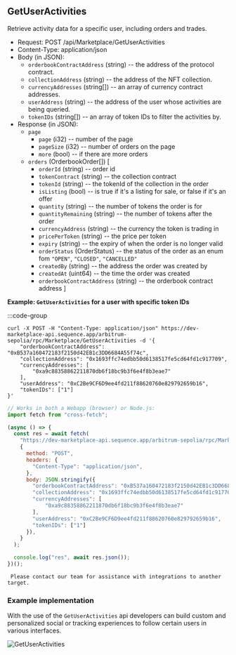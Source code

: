 ## GetUserActivities

Retrieve activity data for a specific user, including orders and trades.

- Request: POST /api/Marketplace/GetUserActivities
- Content-Type: application/json
- Body (in JSON):
  - `orderbookContractAddress` (string) -- the address of the protocol contract.
  - `collectionAddress` (string) -- the address of the NFT collection.
  - `currencyAddresses` (string[]) -- an array of currency contract addresses.
  - `userAddress` (string) -- the address of the user whose activities are being queried.
  - `tokenIDs` (string[]) -- an array of token IDs to filter the activities by.
- Response (in JSON):
  - `page`
    - `page` (i32) -- number of the page
    - `pageSize` (i32) -- number of orders on the page
    - `more` (bool) -- if there are more orders
  - `orders` (OrderbookOrder[])
    [
    - `orderId` (string) -- order id
    - `tokenContract` (string) -- the collection contract
    - `tokenId` (string) -- the tokenId of the collection in the order
    - `isListing` (bool) -- is true if it's a listing for sale, or false if it's an offer
    - `quantity` (string) -- the number of tokens the order is for
    - `quantityRemaining` (string) -- the number of tokens after the order
    - `currencyAddress` (string) -- the currency the token is trading in
    - `pricePerToken` (string) -- the price per token
    - `expiry` (string) -- the expiry of when the order is no longer valid
    - `orderStatus` (OrderStatus) -- the status of the order as an enum fom `"OPEN"`, `"CLOSED"`, `"CANCELLED"`
    - `createdBy` (string) -- the address the order was created by
    - `createdAt` (uint64) -- the time the order was created
    - `orderbookContractAddress` (string) -- the orderbook contract address
      ]

**Example: `GetUserActivities` for a user with specific token IDs**


:::code-group 

```shell twoslash [curl] filename="curl"
curl -X POST -H "Content-Type: application/json" https://dev-marketplace-api.sequence.app/arbitrum-sepolia/rpc/Marketplace/GetUserActivities -d '{
    "orderbookContractAddress": "0xB537a160472183f2150d42EB1c3DD6684A55f74c",
    "collectionAddress": "0x1693ffc74edbb50d6138517fe5cd64fd1c917709",
    "currencyAddresses": [
        "0xa9c88358862211870db6f18bc9b3f6e4f8b3eae7"
    ],
    "userAddress": "0xC2Be9CF6D9ee4fd211f88620760e829792659b16",
    "tokenIDs": ["1"]
}'

```
```js twoslash [js]
// Works in both a Webapp (browser) or Node.js:
import fetch from "cross-fetch";

(async () => {
  const res = await fetch(
    "https://dev-marketplace-api.sequence.app/arbitrum-sepolia/rpc/Marketplace/GetUserActivities",
    {
      method: "POST",
      headers: {
        "Content-Type": "application/json",
      },
      body: JSON.stringify({
        "orderbookContractAddress": "0xB537a160472183f2150d42EB1c3DD6684A55f74c",
        "collectionAddress": "0x1693ffc74edbb50d6138517fe5cd64fd1c917709",
        "currencyAddresses": [
            "0xa9c88358862211870db6f18bc9b3f6e4f8b3eae7"
        ],
        "userAddress": "0xC2Be9CF6D9ee4fd211f88620760e829792659b16",
        "tokenIDs": ["1"]
      }),
    }
  );

  console.log("res", await res.json());
})();
```

```shell twoslash [other]
 Please contact our team for assistance with integrations to another target.
```

### Example implementation

With the use of the `GetUserActivities` api developers can build custom and personalized social or tracking experiences to follow certain users in various interfaces.

![GetUserActivities](/img/marketplace/activities.png)
